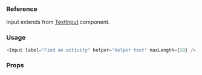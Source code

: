 ### Reference

Input extends from
[TextInput](https://facebook.github.io/react-native/docs/textinput) component.

### Usage

```javascript type=expo
<Input label="Find an activity" helper="Helper text" maxLength={20} />
```

### Props

<PropsTable component="Input" platform="native" />
